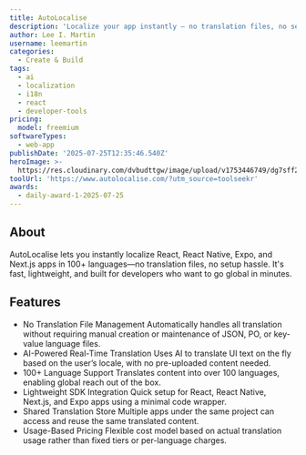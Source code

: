 ```yaml
---
title: AutoLocalise
description: 'Localize your app instantly — no translation files, no setup hassle.'
author: Lee I. Martin
username: leemartin
categories:
  - Create & Build
tags:
  - ai
  - localization
  - i18n
  - react
  - developer-tools
pricing:
  model: freemium
softwareTypes:
  - web-app
publishDate: '2025-07-25T12:35:46.540Z'
heroImage: >-
  https://res.cloudinary.com/dvbudttgw/image/upload/v1753446749/dg7sff2g2kg3u43pdxlo.png
toolUrl: 'https://www.autolocalise.com/?utm_source=toolseekr'
awards:
  - daily-award-1-2025-07-25
---
```

## About
AutoLocalise lets you instantly localize React, React Native, Expo, and Next.js apps in 100+ languages—no translation files, no setup hassle. It's fast, lightweight, and built for developers who want to go global in minutes.

## Features
- No Translation File Management
Automatically handles all translation without requiring manual creation or maintenance of JSON, PO, or key-value language files.
- AI-Powered Real-Time Translation
Uses AI to translate UI text on the fly based on the user’s locale, with no pre-uploaded content needed.
- 100+ Language Support
Translates content into over 100 languages, enabling global reach out of the box.
- Lightweight SDK Integration
Quick setup for React, React Native, Next.js, and Expo apps using a minimal code wrapper.
- Shared Translation Store
Multiple apps under the same project can access and reuse the same translated content.
- Usage-Based Pricing
Flexible cost model based on actual translation usage rather than fixed tiers or per-language charges.
